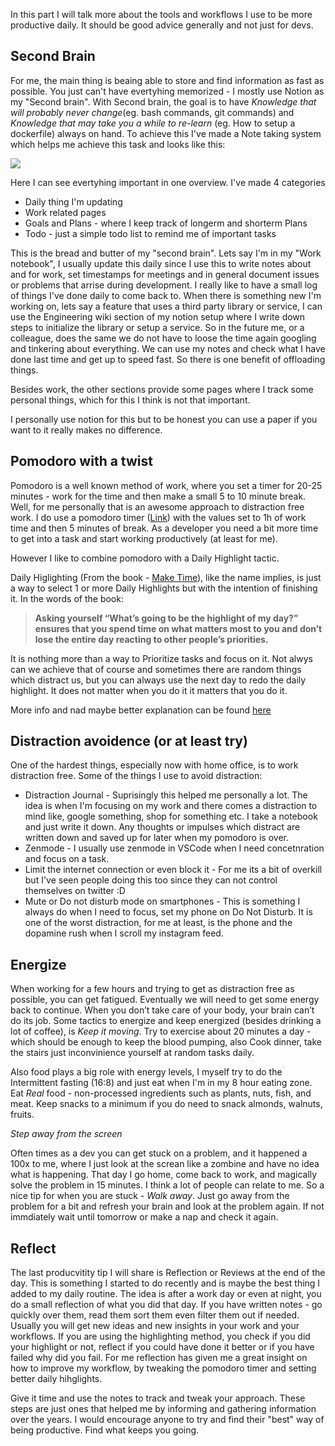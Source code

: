 
In this part I will talk more about the tools and workflows I use to be more productive daily. It should be good advice generally and not just for devs.

## Second Brain

For me, the main thing is beaing able to store and find information as fast as possible. You just can't have evertyhing memorized - I mostly use Notion as my "Second brain". With Second brain, the goal is to have *Knowledge that will probably never change*(eg. bash commands, git commands) and *Knowledge that may take you a while to re-learn* (eg. How to setup a dockerfile) always on hand. To achieve this I've made a Note taking system which helps me achieve this task and looks like this: 

<div>
    <img src={photo} />
</div>

Here I can see evertyhing important in one overview. I've made 4 categories

- Daily thing I'm updating
- Work related pages 
- Goals and Plans - where I keep track of longerm and shorterm Plans
- Todo - just a simple todo list to remind me of important tasks

This is the bread and butter of my "second brain". Lets say I'm in my "Work notebook", I usually update this daily since I use this to write notes about and for work, set timestamps for meetings and in general document issues or problems that arrise during development. I really like to have a small log of things I've done daily to come back to. When there is something new I'm working on, lets say a feature that uses a third party library or service, I can use the Engineering wiki section of my notion setup where I write down steps to initialize the library or setup a service. So in the future me, or a colleague, does the same we do not have to loose the time again googling and tinkering about everything. We can use my notes and check what I have done last time and get up to speed fast. So there is one benefit of offloading things. 

Besides work, the other sections provide some pages where I track some personal things, which for this I think is not that important.

I personally use notion for this but to be honest you can use a paper if you want to it really makes no difference. 

## Pomodoro with a twist

Pomodoro is a well known method of work, where you set a timer for 20-25 minutes - work for the time and then make a small 5 to 10 minute break. Well, for me personally that is an awesome approach to  distraction free work. I do use a pomodoro timer ([Link](https://tomato-timer.com/)) with the values set to 1h of work time and then 5 minutes of break. As a developer you need a bit more time to get into a task and start working productively (at least for me). 

However I like to combine pomodoro with a Daily Highlight tactic.

Daily Higlighting (From the book - [Make Time](https://www.amazon.com/Make-Time-audiobook/dp/B07DHT9BZV/ref=sr_1_1?dchild=1&keywords=make+time&qid=1612277003&sr=8-1)), like the name implies, is just a way to select 1 or more Daily Highlights but with the intention of finishing it. In the words of the book: 

> __Asking yourself “What’s going to be the highlight of my day?” ensures that you spend time on what matters most to you and don’t lose the entire day reacting to other people’s priorities.__

It is nothing more than a way to Prioritize tasks and focus on it. Not alwys can we achieve that of course and sometimes there are random things which distract us, but you can always use the next day to redo the daily highlight. It does not matter when you do it it matters that you do it. 

More info and nad maybe better explanation can be found [here](https://maketime.blog/article/choose-a-highlight-to-make-time-every-day/)


## Distraction avoidence (or at least try)

One of the hardest things, especially now with home office, is to work distraction free. Some of the things I use to avoid distraction:

- Distraction Journal - Suprisingly this helped me personally a lot. The idea is when I'm focusing on my work and there comes a distraction to mind like, google something, shop for something etc. I take a notebook and just write it down. Any thoughts or impulses which distract are written down and saved up for later when my pomodoro is over. 
- Zenmode - I usually use zenmode in VSCode when I need concetnration and focus on a task.
- Limit the internet connection or even block it - For me its a bit of overkill but I've seen people doing this too since they can not control themselves on twitter :D
- Mute or Do not disturb mode on smartphones - This is something I always do when I need to focus, set my phone on Do Not Disturb. It is one of the worst distraction, for me at least, is the phone and the dopamine rush when I scroll my instagram feed. 

## Energize

When working for a few hours and trying to get as distraction free as possible, you can get fatigued. Eventually we will need to get some energy back to continue. When you don’t take care of your body, your brain can’t do its job. 
Some tactics to energize and keep energized (besides drinking a lot of coffee), is *Keep it moving*. Try to exercise about 20 minutes a day - which should be enough to keep the blood pumping, also Cook dinner, take the stairs just inconvinience yourself at random tasks daily. 

Also food plays a big role with energy levels, I myself try to do the Intermittent fasting (16:8) and just eat when I'm in my 8 hour eating zone. 
Eat *Real* food - non-processed ingredients such as plants, nuts, fish, and meat. Keep snacks to a minimum if you do need to snack almonds, walnuts, fruits. 

*Step away from the screen*

Often times as a dev you can get stuck on a problem, and it happened a 100x to me, where I just look at the screan like a zombine and have no idea what is happening. That day I go home, come back to work, and magically solve the problem in 15 minutes. I think a lot of people can relate to me. So a nice tip for when you are stuck - *Walk away*. Just go away from the problem for a bit and refresh your brain and look at the problem again. If not immdiately wait until tomorrow or make a nap and check it again.
 

## Reflect

The last producvitity tip I will share is Reflection or Reviews at the end of the day. This is something I started to do recently and is maybe the best thing I added to my daily routine. The idea is after a work day or even at night, you do a small reflection of what you did that day. If you have written notes - go quickly over them, read them sort them even filter them out if needed. Usually you will get new ideas and new insights in your work and your workflows. If you are using the highlighting method, you check if you did your highlight or not, reflect if you could have done it better or if you have failed why did you fail. For me reflection has given me a great insight on how to improve my workflow, by tweaking the pomodoro timer and setting better daily hihglights. 

Give it time and use the notes to track and tweak your approach. These steps are just ones that helped me by informing and gathering information over the years. I would encourage anyone to try and find their "best" way of being productive. Find what keeps you going.